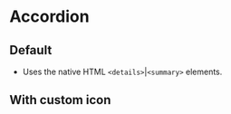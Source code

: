 
# Accordion

## Default
- Uses the native HTML `<details>`|`<summary>` elements.

<Preview>
    <Story id="components-accordion--accordion" />
</Preview>

## With custom icon

<Preview>
    <Story id="components-accordion--accordion-custom-icon" />
</Preview>
